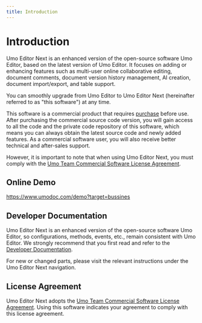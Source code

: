 ```yaml
---
title: Introduction
---
```


# Introduction

Umo Editor Next is an enhanced version of the open-source software Umo Editor, based on the latest version of Umo Editor. It focuses on adding or enhancing features such as multi-user online collaborative editing, document comments, document version history management, AI creation, document import/export, and table support. 

You can smoothly upgrade from Umo Editor to Umo Editor Next (hereinafter referred to as "this software") at any time.

This software is a commercial product that requires [purchase](https://www.umodoc.com/business) before use. After purchasing the commercial source code version, you will gain access to all the code and the private code repository of this software, which means you can always obtain the latest source code and newly added features. As a commercial software user, you will also receive better technical and after-sales support.

However, it is important to note that when using Umo Editor Next, you must comply with the [Umo Team Commercial Software License Agreement](next/license).

## Online Demo

https://www.umodoc.com/demo?target=bussines

## Developer Documentation

Umo Editor Next is an enhanced version of the open-source software Umo Editor, so configurations, methods, events, etc., remain consistent with Umo Editor. We strongly recommend that you first read and refer to the [Developer Documentation](https://dev.umodoc.com/en/docs).

For new or changed parts, please visit the relevant instructions under the Umo Editor Next navigation.

## License Agreement

Umo Editor Next adopts the [Umo Team Commercial Software License Agreement](next/license). Using this software indicates your agreement to comply with this license agreement.
